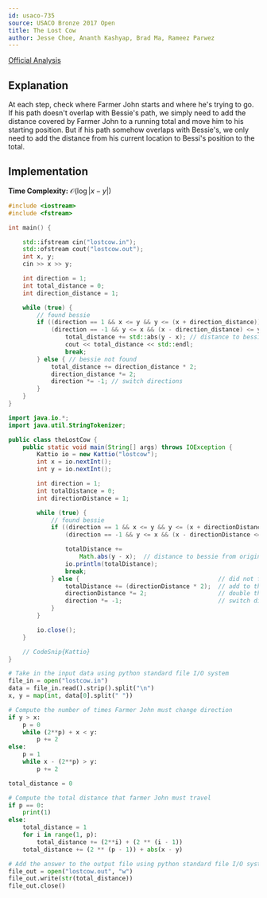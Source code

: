```yaml
---
id: usaco-735
source: USACO Bronze 2017 Open
title: The Lost Cow
author: Jesse Choe, Ananth Kashyap, Brad Ma, Rameez Parwez
---
```


[Official Analysis](http://www.usaco.org/current/data/sol_lostcow_bronze_open17.html)

## Explanation

At each step, check where Farmer John starts and where he's trying to go. If his path doesn't overlap with
Bessie's path, we simply need to add the distance covered by Farmer John to a running total and move him to his starting position.
But if his path somehow overlaps with Bessie's, we only need to add the distance from his current location to Bessi's position to the total.

## Implementation

**Time Complexity:** $\mathcal{O}(\log|x-y|)$

<LanguageSection>
<CPPSection>

```cpp
#include <iostream>
#include <fstream>

int main() {

	std::ifstream cin("lostcow.in");
	std::ofstream cout("lostcow.out");
	int x, y;
	cin >> x >> y;

	int direction = 1;
	int total_distance = 0;
	int direction_distance = 1;

	while (true) {
		// found bessie
		if ((direction == 1 && x <= y && y <= (x + direction_distance)) ||
			(direction == -1 && y <= x && (x - direction_distance) <= y)) {
				total_distance += std::abs(y - x); // distance to bessie from original position
				cout << total_distance << std::endl;
				break;
		} else { // bessie not found
			total_distance += direction_distance * 2;
			direction_distance *= 2;
			direction *= -1; // switch directions
		}
	}
}
```

</CPPSection>
<JavaSection>

```java
import java.io.*;
import java.util.StringTokenizer;

public class theLostCow {
	public static void main(String[] args) throws IOException {
		Kattio io = new Kattio("lostcow");
		int x = io.nextInt();
		int y = io.nextInt();

		int direction = 1;
		int totalDistance = 0;
		int directionDistance = 1;

		while (true) {
			// found bessie
			if ((direction == 1 && x <= y && y <= (x + directionDistance)) ||
			    (direction == -1 && y <= x && (x - directionDistance <= y))) {

				totalDistance +=
				    Math.abs(y - x);  // distance to bessie from original position
				io.println(totalDistance);
				break;
			} else {                                       // did not find bessie yet
				totalDistance += (directionDistance * 2);  // add to the distance count
				directionDistance *= 2;                    // double the distance
				direction *= -1;                           // switch directions
			}
		}

		io.close();
	}

	// CodeSnip{Kattio}
}
```

</JavaSection>
<PySection>

```py
# Take in the input data using python standard file I/O system
file_in = open("lostcow.in")
data = file_in.read().strip().split("\n")
x, y = map(int, data[0].split(" "))

# Compute the number of times Farmer John must change direction
if y > x:
	p = 0
	while (2**p) + x < y:
		p += 2
else:
	p = 1
	while x - (2**p) > y:
		p += 2

total_distance = 0

# Compute the total distance that farmer John must travel
if p == 0:
	print(1)
else:
	total_distance = 1
	for i in range(1, p):
		total_distance += (2**i) + (2 ** (i - 1))
	total_distance += (2 ** (p - 1)) + abs(x - y)

# Add the answer to the output file using python standard file I/O system
file_out = open("lostcow.out", "w")
file_out.write(str(total_distance))
file_out.close()
```

</PySection>
</LanguageSection>
